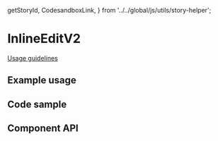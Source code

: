   getStoryId,
  CodesandboxLink,
} from '../../global/js/utils/story-helper';

# InlineEditV2

[Usage guidelines](https://pages.github.ibm.com/cdai-design/pal/patterns/edit/usage/#inline-edit)

## Example usage

<Canvas>
  <Story id={getStoryId(InlineEditV2.displayName, 'default')} />
</Canvas>

## Code sample

<CodesandboxLink exampleDirectory="InlineEditV2" />

## Component API

<ArgsTable />
